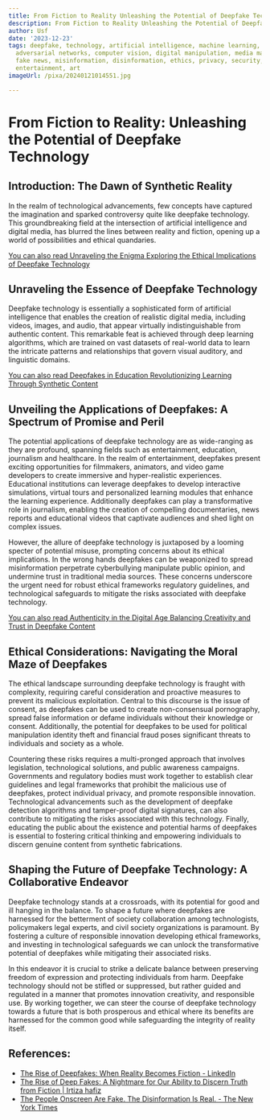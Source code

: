 ```yaml
---
title: From Fiction to Reality Unleashing the Potential of Deepfake Technology
description: From Fiction to Reality Unleashing the Potential of Deepfake Technology
author: Usf
date: '2023-12-23'
tags: deepfake, technology, artificial intelligence, machine learning, generative
  adversarial networks, computer vision, digital manipulation, media manipulation,
  fake news, misinformation, disinformation, ethics, privacy, security, storytelling,
  entertainment, art
imageUrl: /pixa/20240121014551.jpg

---
```

# From Fiction to Reality: Unleashing the Potential of Deepfake  Technology

##  Introduction: The Dawn of Synthetic  Reality

In the realm of technological advancements, few concepts have captured the imagination and sparked  controversy quite like deepfake technology.  This groundbreaking field at the intersection of artificial intelligence and digital media, has blurred the lines  between reality and fiction, opening up  a world of possibilities and ethical quandaries.

[You can  also read Unraveling the Enigma Exploring the Ethical Implications of  Deepfake Technology](Unraveling%20the%20Enigma%20Exploring%20the%20Ethical%20Implications%20of%20Deepfake%20Technology)


## Unraveling the Essence of Deepfake Technology

Deepfake technology is essentially a sophisticated  form of  artificial  intelligence that enables the creation of realistic digital media, including videos, images, and audio,  that appear virtually indistinguishable from authentic content. This remarkable feat is  achieved through deep learning  algorithms, which are trained on vast datasets of real-world data to learn the intricate patterns and relationships that  govern visual  auditory, and linguistic domains.

[You can also read Deepfakes in Education Revolutionizing Learning Through Synthetic  Content](Deepfakes%20in%20Education%20Revolutionizing%20Learning%20Through%20Synthetic%20Content)


## Unveiling the  Applications of Deepfakes: A Spectrum of Promise and Peril

The potential applications of deepfake technology are as wide-ranging as they are profound, spanning fields such as entertainment, education, journalism and healthcare. In the realm of entertainment, deepfakes present exciting opportunities for filmmakers, animators, and video game  developers to create immersive and hyper-realistic experiences. Educational institutions can leverage deepfakes to develop  interactive simulations, virtual tours and personalized learning modules that enhance the learning experience.  Additionally deepfakes can  play a transformative role in journalism, enabling the  creation of compelling documentaries, news reports and educational videos that captivate audiences and shed light on complex  issues.

However, the  allure of deepfake technology is juxtaposed by a looming specter of potential misuse,  prompting concerns about its ethical implications. In the wrong hands deepfakes can  be weaponized to spread misinformation perpetrate cyberbullying  manipulate public opinion, and undermine trust in traditional media sources. These concerns underscore the urgent need for robust ethical frameworks regulatory guidelines, and technological safeguards to mitigate  the risks  associated with deepfake technology.

[You can also read Authenticity in the Digital Age Balancing Creativity  and Trust in Deepfake  Content](Authenticity%20in%20the%20Digital%20Age%20Balancing%20Creativity%20and%20Trust%20in%20Deepfake%20Content)


## Ethical Considerations: Navigating the Moral Maze of Deepfakes

The ethical landscape surrounding deepfake technology is fraught with  complexity, requiring careful  consideration and proactive measures to prevent  its malicious exploitation. Central to this discourse is  the issue of consent,  as deepfakes can be used to create non-consensual pornography, spread false information or defame  individuals without their knowledge or consent. Additionally, the potential for deepfakes to be used for  political manipulation identity theft and financial fraud  poses significant threats to individuals and society as a whole.

Countering these risks requires a multi-pronged approach that involves legislation, technological solutions, and public awareness campaigns.  Governments and regulatory bodies must work together  to establish clear guidelines and legal frameworks that prohibit the malicious  use of deepfakes, protect  individual privacy, and promote responsible innovation. Technological advancements such as the development of deepfake detection algorithms and tamper-proof digital  signatures, can also contribute to mitigating the risks associated with this technology. Finally, educating the  public about the existence and potential harms of deepfakes is  essential to fostering critical thinking and empowering individuals to discern genuine content from synthetic fabrications.

## Shaping  the Future of Deepfake Technology: A Collaborative Endeavor

Deepfake technology stands at a crossroads,  with its potential for good and  ill  hanging in the balance. To shape a future where deepfakes are harnessed  for the betterment of society collaboration among  technologists, policymakers legal experts, and civil society  organizations is paramount. By fostering a culture of responsible innovation developing ethical frameworks, and  investing in technological safeguards  we can unlock the transformative potential of deepfakes while mitigating their associated risks.

In  this  endeavor it is crucial to strike a delicate balance between preserving freedom of expression and protecting individuals from harm. Deepfake technology should not be  stifled or  suppressed, but rather guided and regulated in a manner  that promotes innovation creativity, and responsible use. By working together, we can  steer the course of deepfake  technology towards a future that is both prosperous and  ethical where its benefits are harnessed for  the common good while safeguarding the  integrity of reality itself.

## References:
- [The Rise of Deepfakes: When Reality Becomes Fiction - LinkedIn](https://www.linkedin.com/pulse/rise-deepfakes-when-reality-becomes-fiction-neil-thomas)
- [The Rise of Deep Fakes: A Nightmare for Our Ability to Discern Truth from Fiction | Irtiza hafiz](https://irtizahafiz.medium.com/fake-it-til-you-make-it-the-dangers-of-deepfake-technology-9afbc5d26451)
- [The People Onscreen Are Fake. The Disinformation Is Real. - The New York Times](https://www.nytimes.com/2023/02/07/technology/artificial-intelligence-training-deepfake.html)
